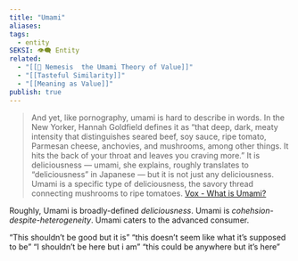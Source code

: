 ```yaml
---
title: "Umami"
aliases: 
tags:
  - entity
SEKSI: 👁️‍🗨️ Entity
related:
  - "[[📰 Nemesis  the Umami Theory of Value]]"
  - "[[Tasteful Similarity]]"
  - "[[Meaning as Value]]"
publish: true
---
```



> And yet, like pornography, umami is hard to describe in words. In the New Yorker, Hannah Goldfield defines it as “that deep, dark, meaty intensity that distinguishes seared beef, soy sauce, ripe tomato, Parmesan cheese, anchovies, and mushrooms, among other things. It hits the back of your throat and leaves you craving more.” It is deliciousness — umami, she explains, roughly translates to “deliciousness” in Japanese — but it is not just any deliciousness. Umami is a specific type of deliciousness, the savory thread connecting mushrooms to ripe tomatoes.
> [Vox - What is Umami?](https://www.vox.com/the-goods/2018/12/10/18129391/what-is-umami-taste-msg)

Roughly, Umami is broadly-defined _deliciousness_. Umami is _cohehsion-despite-heterogeneity_. Umami caters to the advanced consumer.

“This shouldn’t be good but it is” “this doesn’t seem like what it’s supposed to be” “I shouldn’t be here but i am” “this could be anywhere but it’s here”
